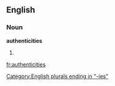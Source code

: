 ==English==

===Noun===
'''authenticities'''

# {{plural of|[[authenticity]]}}

[[Category:English plurals ending in "-ies"]]

[[fr:authenticities]]